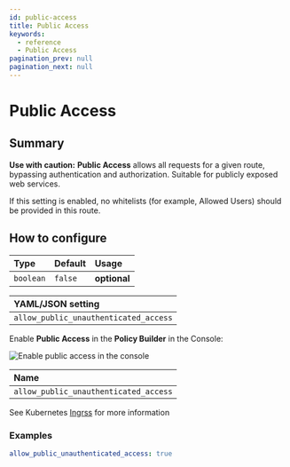 ```yaml
---
id: public-access
title: Public Access
keywords:
  - reference
  - Public Access
pagination_prev: null
pagination_next: null
---
```



# Public Access

## Summary

**Use with caution:** **Public Access** allows all requests for a given route, bypassing authentication and authorization. Suitable for publicly exposed web services.

If this setting is enabled, no whitelists (for example, Allowed Users) should be provided in this route.

## How to configure

| **Type** | **Default** | **Usage** |
| :--- | :--- | :--- |
| `boolean` | `false` | **optional** |

<Tabs>
<TabItem value="Core" label="Core">

| **YAML**/**JSON** setting |
| :--- |
| `allow_public_unauthenticated_access` |

</TabItem>
<TabItem value="Enterprise" label="Enterprise">

Enable **Public Access** in the **Policy Builder** in the Console:

![Enable public access in the console](../img/routes/public-access/public-access.png)

</TabItem>
<TabItem value="Kubernetes" label="Kubernetes">

| **Name** |
| :--- |
| `allow_public_unauthenticated_access` |

See Kubernetes [Ingrss](/docs/deploying/k8s/ingress) for more information
</TabItem>
</Tabs>

### Examples

```yaml
allow_public_unauthenticated_access: true
```
